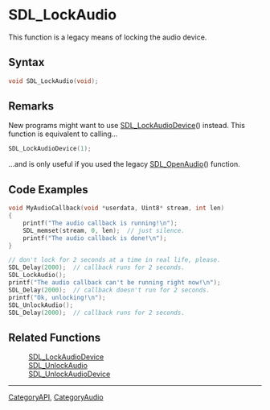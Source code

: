 = SDL_LockAudio =

This function is a legacy means of locking the audio device.

== Syntax ==

<syntaxhighlight lang='c'>
void SDL_LockAudio(void);
</syntaxhighlight>

== Remarks ==

New programs might want to use [[SDL_LockAudioDevice]]() instead. This
function is equivalent to calling...

<syntaxhighlight lang='c'>
SDL_LockAudioDevice(1);
</syntaxhighlight>

...and is only useful if you used the legacy [[SDL_OpenAudio]]() function.

== Code Examples ==

<syntaxhighlight lang='c++'>
void MyAudioCallback(void *userdata, Uint8* stream, int len)
{
    printf("The audio callback is running!\n");
    SDL_memset(stream, 0, len);  // just silence.
    printf("The audio callback is done!\n");
}

// don't lock for 2 seconds at a time in real life, please.
SDL_Delay(2000);  // callback runs for 2 seconds.
SDL_LockAudio();
printf("The audio callback can't be running right now!\n");
SDL_Delay(2000);  // callback doesn't run for 2 seconds.
printf("Ok, unlocking!\n");
SDL_UnlockAudio();
SDL_Delay(2000);  // callback runs for 2 seconds.
</syntaxhighlight>

== Related Functions ==

:[[SDL_LockAudioDevice]]
:[[SDL_UnlockAudio]]
:[[SDL_UnlockAudioDevice]]

----
[[CategoryAPI]], [[CategoryAudio]]


